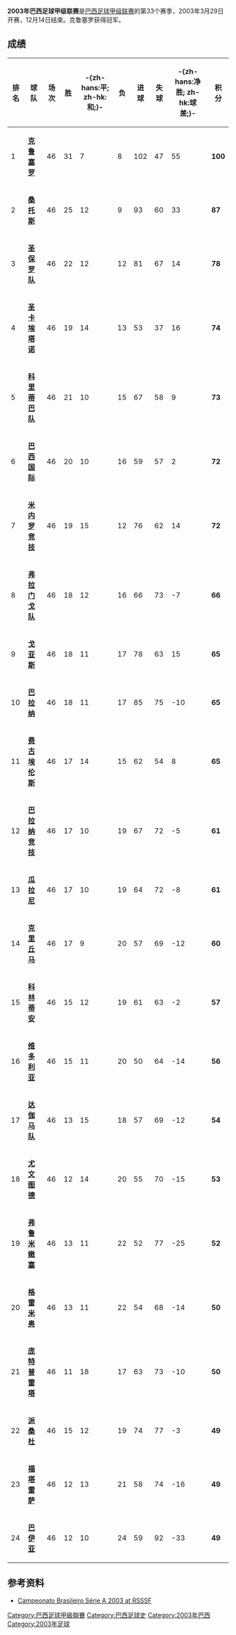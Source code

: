 '''2003年巴西足球甲级联赛'''是[[巴西足球甲级联赛|巴西足球甲级联赛]]的第33个赛季，2003年3月29日开赛，12月14日结束。克鲁塞罗获得冠军。

== 成绩 ==
{| class="wikitable sortable" style="text-align: center;"
! '''排名'''
!'''球队'''
!'''场次'''
!'''胜'''
!'''-{zh-hans:平; zh-hk:和;}-'''
!'''负'''
!'''进球'''
!'''失球'''
!'''-{zh-hans:净胜; zh-hk:球差;}-'''
!'''积分'''
|- style="background: #D0F0C0;"
|1||align="left"|'''[[克鲁塞罗体育俱乐部|克鲁塞罗]]'''||46|| 31 || 7 || 8 || 102 || 47 || 55 || '''100''' 
|- style="background: #E8FFD8;"
|2||align="left"|'''[[桑托斯足球俱乐部|桑托斯]]'''||46||25||12||9||93||60||33|| '''87'''
|- style="background: #E8FFD8;" 
|3||align="left"|'''[[圣保罗足球俱乐部|圣保罗队]]'''||46||22||12||12||81||67||14||'''78'''
|- style="background: #F0F0F0;"
|4||align="left"|'''[[圣卡埃塔诺|圣卡埃塔诺]]'''||46||19||14||13||53||37||16|| '''74'''
|- style="background: #F0F0F0;"
|5||align="left"|'''[[科里蒂巴足球俱乐部|科里蒂巴队]]'''||46||21||10||15||67||58||9||'''73''' 
|- style="background: #F0F0F0;"
|6||align="left"|'''[[巴西国际|巴西国际]]'''||46||20||10||16||59||57||2|| '''72'''
|- style="background: #F0F0F0;"
|7||align="left"|'''[[米内罗竞技|米内罗竞技]]'''||46||19||15||12||76||62||14|| '''72'''
|- style="background: #F0F0F0;"
|8||align="left"|'''[[弗拉门戈体育俱乐部|弗拉门戈队]]'''||46||18||12||16||66||73||-7|| '''66'''
|- style="background: #F0F0F0;"
|9||align="left"|'''[[戈亚斯体育俱乐部|戈亚斯]]'''||46||18||11||17||78||63||15|| '''65'''
|- style="background: #F0F0F0;"
|10||align="left"|'''[[巴拉纳|巴拉纳]]'''||46||18||11||17||85||75||-10|| '''65'''
|- style="background: #F0F0F0;"
|11||align="left"|'''[[费古埃伦斯|费古埃伦斯]]'''||46||17||14||15||62||54||8|| '''65'''
|- style="background: #F0F0F0;"
|12||align="left"|'''[[巴拉纳竞技|巴拉纳竞技]]'''||46||17||10||19||67||72||-5|| '''61'''
|- style="background: #F0F0F0;"
|13||align="left"|'''[[瓜拉尼足球俱乐部|瓜拉尼]]'''||46||17||10||19||64||72||-8|| '''61'''
|- style="background: #F0F0F0;"
|14||align="left"|'''[[克里丘马体育俱乐部|克里丘马]]'''||46||17||9||20||57||69||-12|| '''60'''
|- style="background: #F0F0F0;"
|15||align="left"|'''[[科林蒂安|科林蒂安]]'''||46||15||12||19||61||63||-2||'''57'''
|- style="background: #F0F0F0;"
|16||align="left"|'''[[维多利亚体育俱乐部|维多利亚]]'''||46||15||11||20||50||64||-14||'''56'''
|- style="background: #F0F0F0;"
|17||align="left"|'''[[瓦斯科达伽马足球俱乐部|达伽马队]]'''||46||13||15||18||57||69||-12|| '''54'''
|- style="background: #F0F0F0;"
|18||align="left"|'''[[尤文图德|尤文图德]]'''||46||12||14||20||55||70||-15|| '''53'''
|- style="background: #F0F0F0;"
|19||align="left"|'''[[弗鲁米嫩塞足球俱乐部|弗鲁米嫩塞]]'''||46||13||11||22||52||77||-25|| '''52'''
|- style="background: #F0F0F0;"
|20||align="left"|'''[[格雷米奥|格雷米奥]]'''||46||13||11||22||54||68||-14||'''50'''
|- style="background: #F0F0F0;"
|21||align="left"|'''[[庞特普雷塔|庞特普雷塔]]'''||46||11||18||17||63||73||-10|| '''50'''
|- style="background: #F0F0F0;"
|22||align="left"|'''[[派桑杜|派桑杜]]'''||46 ||15 || 12|| 19|| 74||77 ||-3 ||'''49'''
|- style="background: #FFCCCC;"
|23||align="left"|'''[[福塔雷萨体育俱乐部|福塔雷萨]]'''||46 ||12 || 13|| 21|| 58||74 ||-16 ||'''49'''
|- style="background: #FFCCCC;"
|24||align="left"|'''[[巴伊亚足球俱乐部|巴伊亚]]'''||46 ||12 || 10|| 24|| 59||92 ||-33 ||'''49'''
|}

==参考资料==
* [https://web.archive.org/web/20090126055641/http://rsssfbrasil.com/tables/br2003.htm Campeonato Brasileiro Série A 2003 at RSSSF]


{{巴甲赛季}} 
[[Category:巴西足球甲級聯賽|Category:巴西足球甲級聯賽]]
[[Category:巴西足球史|Category:巴西足球史]]
[[Category:2003年巴西|Category:2003年巴西]]
[[Category:2003年足球|Category:2003年足球]]